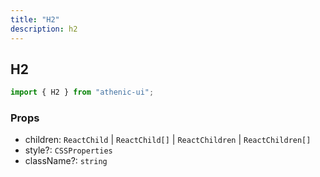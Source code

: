 ```yaml
---
title: "H2"
description: h2
---
```


## H2

```js
import { H2 } from "athenic-ui";
```

### Props

- children: `ReactChild` | `ReactChild[]` | `ReactChildren` | `ReactChildren[]`
- style?: `CSSProperties`
- className?: `string`
